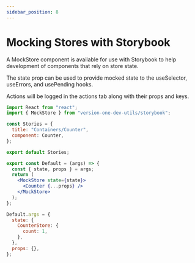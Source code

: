 ```yaml
---
sidebar_position: 8
---
```


# Mocking Stores with Storybook

A MockStore component is available for use with Storybook to help development of components that rely on store state.

The state prop can be used to provide mocked state to the useSelector, useErrors, and usePending hooks.

Actions will be logged in the actions tab along with their props and keys.

```jsx
import React from "react";
import { MockStore } from "version-one-dev-utils/storybook";

const Stories = {
  title: "Containers/Counter",
  component: Counter,
};

export default Stories;

export const Default = (args) => {
  const { state, props } = args;
  return (
    <MockStore state={state}>
      <Counter {...props} />
    </MockStore>
  );
};

Default.args = {
  state: {
    CounterStore: {
      count: 1,
    },
  },
  props: {},
};
```

